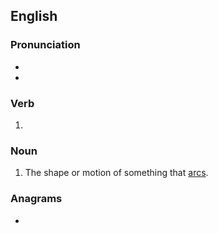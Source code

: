 ==English==

===Pronunciation===
* {{IPA|/ˈɑɹ.kɪŋ/|lang=en}}
* {{IPA|/ˈɑː.kɪŋ/|lang=en}}

===Verb===
{{head|en|present participle}}

# {{present participle of|arc|lang=en|nocat=1}}

===Noun===
{{en-noun}}

# The shape or motion of something that [[arc]]s.

===Anagrams===
* {{anagrams|en|a=acginr|Crigan|Garčin|caring|racing}}